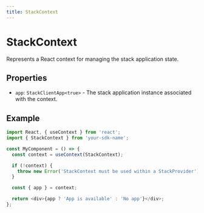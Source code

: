 ```yaml
---
title: StackContext
---
```


# StackContext

Represents a React context for managing the stack application state.

## Properties

- `app`: `StackClientApp<true>` - The stack application instance associated with the context.

## Example

```typescript
import React, { useContext } from 'react';
import { StackContext } from 'your-sdk-name';

const MyComponent = () => {
  const context = useContext(StackContext);

  if (!context) {
    throw new Error('StackContext must be used within a StackProvider');
  }

  const { app } = context;

  return <div>{app ? 'App is available' : 'No app'}</div>;
};
```